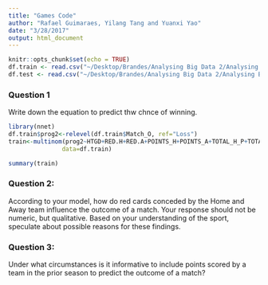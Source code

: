 ```yaml
---
title: "Games Code"
author: "Rafael Guimaraes, Yilang Tang and Yuanxi Yao"
date: "3/28/2017"
output: html_document
---
```


```r
knitr::opts_chunk$set(echo = TRUE)
df.train <- read.csv("~/Desktop/Brandes/Analysing Big Data 2/Analysing Big Data 2/data/Betting.csv")
df.test <- read.csv("~/Desktop/Brandes/Analysing Big Data 2/Analysing Big Data 2/data/BettingTest.csv", header=T)

```

### Question 1

Write down the equation to predict thw chnce of winning.

```r
library(nnet)
df.train$prog2<-relevel(df.train$Match_O, ref="Loss")
train<-multinom(prog2~HTGD+RED.H+RED.A+POINTS_H+POINTS_A+TOTAL_H_P+TOTAL_A_P+FGS.0+FGS.1, 
               data=df.train)

```

```r
summary(train)
```


### Question 2:  
According to your model, how do red cards conceded by the Home and Away team influence the outcome of a match. Your response should not be numeric, but qualitative. Based on your understanding of the sport, speculate about possible reasons for these findings.

### Question 3:  
Under what circumstances is it informative to include points scored by a team in the prior season to predict the outcome of a match?



